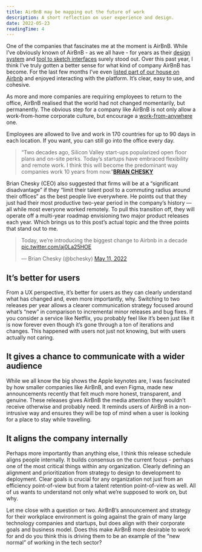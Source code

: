 ```yaml
---
title: AirBnB may be mapping out the future of work
description: A short reflection on user experience and design.
date: 2022-05-23
readingTime: 4
---
```


One of the companies that fascinates me at the moment is AirBnB. While I’ve obviously known of AirBnB - as we all have - for years as their [design system](https://airbnb.design/the-way-we-build/) and [tool to sketch interfaces](https://airbnb.design/sketching-interfaces/) surely stood out. Over this past year, I think I’ve truly gotten a better sense for what kind of company AirBnB has become. For the last few months I’ve even [listed part of our house on Airbnb](https://www.airbnb.com/rooms/53199006?guests=1&adults=1&s=67&unique_share_id=3a4a07be-a5d4-422c-9b3a-9c55c777ab0a) and enjoyed interacting with the platform. It’s clear, easy to use, and cohesive.

As more and more companies are requiring employees to return to the office, AirBnB realised that the world had not changed momentarily, but permanently. The obvious step for a company like AirBnB is not only allow a work-from-home corporate culture, but encourage a [work-from-anywhere](https://www.airbnb.com/d/liveandworkanywhere) one.

Employees are allowed to live and work in 170 countries for up to 90 days in each location. If you want, you can still go into the office every day.

>“Two decades ago, Silicon Valley start-ups popularized open floor plans and on-site perks. Today’s startups have embraced flexibility and remote work. I think this will become the predominant way companies work 10 years from now.”**[BRIAN CHESKY](https://www.cnbc.com/2022/04/29/airbnb-ceo-says-staff-can-live-and-work-anywhere.html)**

Brian Chesky (CEO) also suggested that firms will be at a “significant disadvantage” if they “limit their talent pool to a commuting radius around their offices” as the best people live everywhere. He points out that they just had their most productive two-year period in the company’s history — all while most everyone worked remotely. To pull this transition off, they will operate off a multi-year roadmap envisioning two major product releases each year. Which brings us to this post’s actual topic and the three points that stand out to me.

<blockquote class="twitter-tweet"><p lang="en" dir="ltr">Today, we’re introducing the biggest change to Airbnb in a decade <a href="https://t.co/aj0La25HOE">pic.twitter.com/aj0La25HOE</a></p>— Brian Chesky (@bchesky) <a href="https://twitter.com/bchesky/status/1524372742048718848?ref_src=twsrc^tfw">May 11, 2022</a></blockquote> <script async src="https://platform.twitter.com/widgets.js" charset="utf-8"></script>

## It’s better for users

From a UX perspective, it’s better for users as they can clearly understand what has changed and, even more importantly, why. Switching to two releases per year allows a clearer communication strategy focused around what’s “new” in comparison to incremental minor releases and bug fixes. If you consider a service like Netflix, you probably feel like it’s been just like it is now forever even though it’s gone through a ton of iterations and changes. This happened with users not just not knowing, but with users actually not caring.

## It gives a chance to communicate with a wider audience

While we all know the big shows the Apple keynotes are, I was fascinated by how smaller companies like AirBnB, and even Figma, made new announcements recently that felt much more honest, transparent, and genuine. These releases gives AirBnB the media attention they wouldn’t receive otherwise and probably need. It reminds users of AirBnB in a non-intrusive way and ensures they will be top of mind when a user is looking for a place to stay while travelling.

## It aligns the company internally

Perhaps more importantly than anything else, I think this release schedule aligns people internally. It builds consensus on the current focus - perhaps one of the most critical things within any organization. Clearly defining an alignment and prioritization from strategy to design to development to deployment. Clear goals is crucial for any organization not just from an efficiency point-of-view but from a talent retention point-of-view as well. All of us wants to understand not only what we’re supposed to work on, but why.

Let me close with a question or two. AirBnB’s announcement and strategy for their workplace environment is going against the grain of many large technology companies and startups, but does align with their corporate goals and business model. Does this make AirBnB more desirable to work for and do you think this is driving them to be an example of the “new normal” of working in the tech sector?